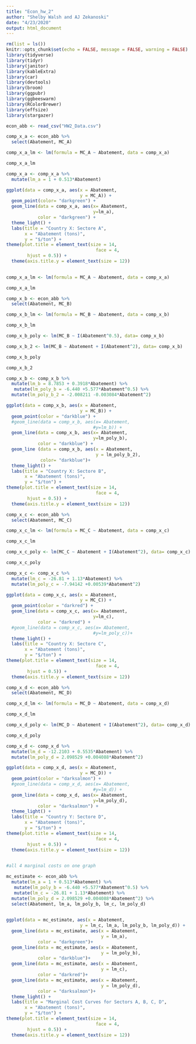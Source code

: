 ```yaml
---
title: "Econ_hw_2"
author: "Shelby Walsh and AJ Zekanoski"
date: "4/23/2020"
output: html_document
---
```


```r
rm(list = ls())
knitr::opts_chunk$set(echo = FALSE, message = FALSE, warning = FALSE)
library(tidyverse)
library(tidyr)
library(janitor)
library(kableExtra)
library(car)
library(devtools)
library(broom)
library(ggpubr)
library(ggbeeswarm)
library(RColorBrewer)
library(effsize)
library(stargazer)
```

```r
econ_abb <- read_csv("HW2_Data.csv")

comp_x_a <- econ_abb %>%
  select(Abatement, MC_A)
```

```r
comp_x_a_lm <- lm(formula = MC_A ~ Abatement, data = comp_x_a)

comp_x_a_lm
```

```r
comp_x_a <- comp_x_a %>% 
  mutate(lm_a = 1 + 0.513*Abatement)
```


```r
ggplot(data = comp_x_a, aes(x = Abatement,
                            y = MC_A)) +
  geom_point(color= "darkgreen") +
  geom_line(data = comp_x_a, aes(x= Abatement,
                                 y=lm_a),
            color = "darkgreen") +
  theme_light() +
  labs(title = "Country X: Sectore A",
       x = "Abatement (tons)",
       y = "$/ton") +
theme(plot.title = element_text(size = 14,
                                  face = 4,
        hjust = 0.5)) +
  theme(axis.title.y = element_text(size = 12))
  
```

```r
comp_x_a_lm <- lm(formula = MC_A ~ Abatement, data = comp_x_a)

comp_x_a_lm
```

```r
comp_x_b <- econ_abb %>%
  select(Abatement, MC_B)
```


```r
comp_x_b_lm <- lm(formula = MC_B ~ Abatement, data = comp_x_b)

comp_x_b_lm

comp_x_b_poly <- lm(MC_B ~ I(Abatement^0.5), data= comp_x_b)

comp_x_b_2 <- lm(MC_B ~ Abatement + I(Abatement^2), data= comp_x_b)

comp_x_b_poly

comp_x_b_2
```

```r
comp_x_b <- comp_x_b %>% 
  mutate(lm_b = 8.7853 + 0.3918*Abatement) %>% 
   mutate(lm_poly_b = -6.440 +5.577*Abatement^0.5) %>% 
  mutate(lm_poly_b_2 = -2.008211 -0.003084*Abatement^2)
```

```r
ggplot(data = comp_x_b, aes(x = Abatement,
                            y = MC_B)) +
  geom_point(color = "darkblue") +
  #geom_line(data = comp_x_b, aes(x= Abatement,
                                 #y=lm_b)) +
  geom_line(data = comp_x_b, aes(x= Abatement,
                                 y=lm_poly_b),
            color = "darkblue") +
  geom_line (data = comp_x_b, aes(x = Abatement,
                                  y = lm_poly_b_2),
             color= "darkblue")+
  theme_light() +
  labs(title = "Country X: Sectore B",
       x = "Abatement (tons)",
       y = "$/ton") +
theme(plot.title = element_text(size = 14,
                                  face = 4,
        hjust = 0.5)) +
  theme(axis.title.y = element_text(size = 12))
```

```r
comp_x_c <- econ_abb %>%
  select(Abatement, MC_C)
```


```r
comp_x_c_lm <- lm(formula = MC_C ~ Abatement, data = comp_x_c)

comp_x_c_lm

comp_x_c_poly <- lm(MC_C ~ Abatement + I(Abatement^2), data= comp_x_c)

comp_x_c_poly
```

```r
comp_x_c <- comp_x_c %>% 
  mutate(lm_c = -26.81 + 1.13*Abatement) %>% 
  mutate(lm_poly_c = -7.94142 +0.00539*Abatement^2)
```

```r
ggplot(data = comp_x_c, aes(x = Abatement,
                            y = MC_C)) +
  geom_point(color = "darkred") +
  geom_line(data = comp_x_c, aes(x= Abatement,
                                 y=lm_c),
            color = "darkred") +
  #geom_line(data = comp_x_c, aes(x= Abatement,
                                 #y=lm_poly_c))+
  theme_light() +
  labs(title = "Country X: Sectore C",
       x = "Abatement (tons)",
       y = "$/ton") +
theme(plot.title = element_text(size = 14,
                                  face = 4,
        hjust = 0.5)) +
  theme(axis.title.y = element_text(size = 12))
```

```r
comp_x_d <- econ_abb %>%
  select(Abatement, MC_D)
```


```r
comp_x_d_lm <- lm(formula = MC_D ~ Abatement, data = comp_x_d)

comp_x_d_lm

comp_x_d_poly <- lm(MC_D ~ Abatement + I(Abatement^2), data= comp_x_d)

comp_x_d_poly
```

```r
comp_x_d <- comp_x_d %>% 
  mutate(lm_d = -12.2103 + 0.5535*Abatement) %>% 
  mutate(lm_poly_d = 2.098529 +0.004088*Abatement^2)
```

```r
ggplot(data = comp_x_d, aes(x = Abatement,
                            y = MC_D)) +
  geom_point(color = "darksalmon") +
  #geom_line(data = comp_x_d, aes(x= Abatement,
                                 #y=lm_d)) +
  geom_line(data = comp_x_d, aes(x= Abatement,
                                 y=lm_poly_d),
            color = "darksalmon") +
  theme_light() +
  labs(title = "Country Y: Sectore D",
       x = "Abatement (tons)",
       y = "$/ton") +
theme(plot.title = element_text(size = 14,
                                  face = 4,
        hjust = 0.5)) +
  theme(axis.title.y = element_text(size = 12))
  
```

```r
#all 4 marginal costs on one graph

mc_estimate <- econ_abb %>% 
  mutate(lm_a = 1 + 0.513*Abatement) %>% 
   mutate(lm_poly_b = -6.440 +5.577*Abatement^0.5) %>% 
   mutate(lm_c = -26.81 + 1.13*Abatement) %>% 
  mutate(lm_poly_d = 2.098529 +0.004088*Abatement^2) %>% 
  select(Abatement, lm_a, lm_poly_b, lm_c, lm_poly_d)
  
```

```r
ggplot(data = mc_estimate, aes(x = Abatement,
                            y = lm_c, lm_a, lm_poly_b, lm_poly_d)) +
  geom_line(data = mc_estimate, aes(x = Abatement,
                                    y = lm_a),
            color = "darkgreen")+
  geom_line(data = mc_estimate, aes(x = Abatement,
                                    y = lm_poly_b),
            color = "darkblue")+
  geom_line(data = mc_estimate, aes(x = Abatement,
                                    y = lm_c),
            color = "darkred")+
  geom_line(data = mc_estimate, aes(x = Abatement,
                                    y = lm_poly_d),
            color = "darksalmon")+
  theme_light() +
  labs(title = "Marginal Cost Curves for Sectors A, B, C, D",
       x = "Abatement (tons)",
       y = "$/ton") +
theme(plot.title = element_text(size = 14,
                                  face = 4,
        hjust = 0.5)) +
  theme(axis.title.y = element_text(size = 12))
  
```

